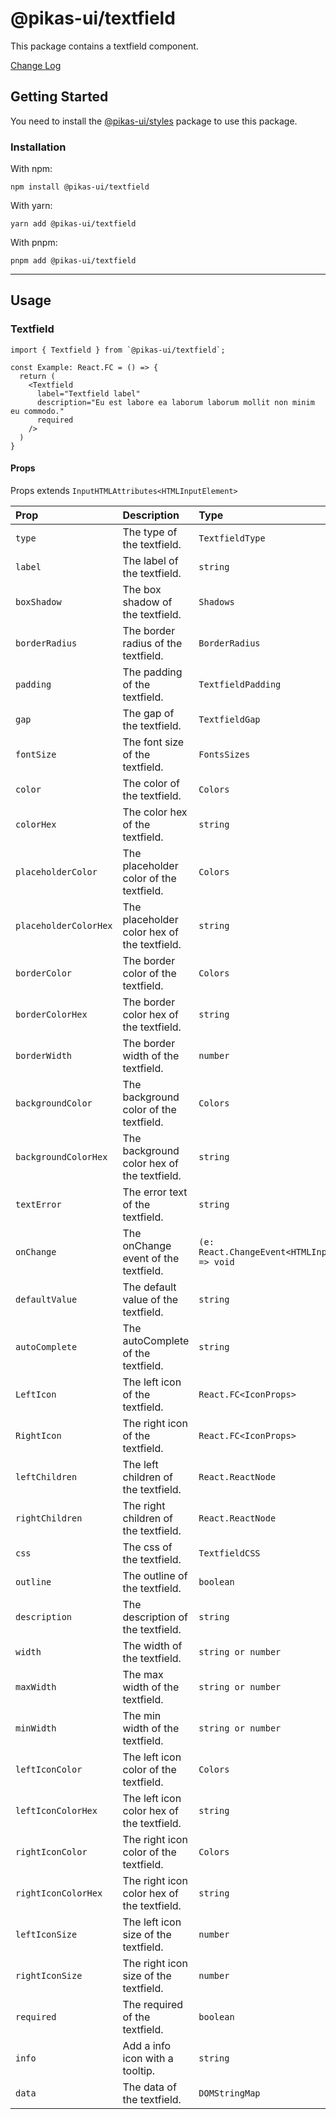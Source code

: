 

<NextSeo title="Textfield" />

# @pikas-ui/textfield

This package contains a textfield component.

<a href="https://github.com/Achaak/pikas/blob/main/packages/ui/textfield/CHANGELOG.md">
  Change Log
</a>

## Getting Started

You need to install the <a href={stylesLink}>@pikas-ui/styles</a> package to use this package.

### Installation

With npm:

```
npm install @pikas-ui/textfield
```

With yarn:

```
yarn add @pikas-ui/textfield
```

With pnpm:

```
pnpm add @pikas-ui/textfield
```

---

## Usage

### Textfield

<TextfieldExample />

```tsx
import { Textfield } from `@pikas-ui/textfield`;

const Example: React.FC = () => {
  return (
    <Textfield
      label="Textfield label"
      description="Eu est labore ea laborum laborum mollit non minim eu commodo."
      required
    />
  )
}
```

#### Props

Props extends `InputHTMLAttributes<HTMLInputElement>`

| Prop                  | Description                                 | Type                                               | Default             |
| :-------------------- | :------------------------------------------ | :------------------------------------------------- | :------------------ |
| `type`                | The type of the textfield.                  | `TextfieldType`                                    | `"text"`            |
| `label`               | The label of the textfield.                 | `string`                                           | -                   |
| `boxShadow`           | The box shadow of the textfield.            | `Shadows`                                          | `"DIMINUTION_1"`    |
| `borderRadius`        | The border radius of the textfield.         | `BorderRadius`                                     | `"md"`              |
| `padding`             | The padding of the textfield.               | `TextfieldPadding`                                 | `"md"`              |
| `gap`                 | The gap of the textfield.                   | `TextfieldGap`                                     | -                   |
| `fontSize`            | The font size of the textfield.             | `FontsSizes`                                       | `"EM-MEDIUM"`       |
| `color`               | The color of the textfield.                 | `Colors`                                           | -                   |
| `colorHex`            | The color hex of the textfield.             | `string`                                           | -                   |
| `placeholderColor`    | The placeholder color of the textfield.     | `Colors`                                           | -                   |
| `placeholderColorHex` | The placeholder color hex of the textfield. | `string`                                           | -                   |
| `borderColor`         | The border color of the textfield.          | `Colors`                                           | `"TRANSPARENT"`     |
| `borderColorHex`      | The border color hex of the textfield.      | `string`                                           | -                   |
| `borderWidth`         | The border width of the textfield.          | `number`                                           | `0`                 |
| `backgroundColor`     | The background color of the textfield.      | `Colors`                                           | `"GRAY_LIGHTEST_1"` |
| `backgroundColorHex`  | The background color hex of the textfield.  | `string`                                           | -                   |
| `textError`           | The error text of the textfield.            | `string`                                           | -                   |
| `onChange`            | The onChange event of the textfield.        | `(e: React.ChangeEvent<HTMLInputElement>) => void` | -                   |
| `defaultValue`        | The default value of the textfield.         | `string`                                           | -                   |
| `autoComplete`        | The autoComplete of the textfield.          | `string`                                           | -                   |
| `LeftIcon`            | The left icon of the textfield.             | `React.FC<IconProps>`                              | -                   |
| `RightIcon`           | The right icon of the textfield.            | `React.FC<IconProps>`                              | -                   |
| `leftChildren`        | The left children of the textfield.         | `React.ReactNode`                                  | -                   |
| `rightChildren`       | The right children of the textfield.        | `React.ReactNode`                                  | -                   |
| `css`                 | The css of the textfield.                   | `TextfieldCSS`                                     | -                   |
| `outline`             | The outline of the textfield.               | `boolean`                                          | `true`              |
| `description`         | The description of the textfield.           | `string`                                           | -                   |
| `width`               | The width of the textfield.                 | `string or number`                                 | `"100%"`            |
| `maxWidth`            | The max width of the textfield.             | `string or number`                                 | `"100%"`            |
| `minWidth`            | The min width of the textfield.             | `string or number`                                 | -                   |
| `leftIconColor`       | The left icon color of the textfield.       | `Colors`                                           | -                   |
| `leftIconColorHex`    | The left icon color hex of the textfield.   | `string`                                           | -                   |
| `rightIconColor`      | The right icon color of the textfield.      | `Colors`                                           | -                   |
| `rightIconColorHex`   | The right icon color hex of the textfield.  | `string`                                           | -                   |
| `leftIconSize`        | The left icon size of the textfield.        | `number`                                           | -                   |
| `rightIconSize`       | The right icon size of the textfield.       | `number`                                           | -                   |
| `required`            | The required of the textfield.              | `boolean`                                          | `false`             |
| `info`                | Add a info icon with a tooltip.             | `string`                                           | -                   |
| `data`                | The data of the textfield.                  | `DOMStringMap`                                     | -                   |
